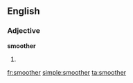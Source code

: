 ==English==
===Adjective===
'''smoother'''

#{{comparative of|[[smooth]]}}

[[fr:smoother]]
[[simple:smoother]]
[[ta:smoother]]